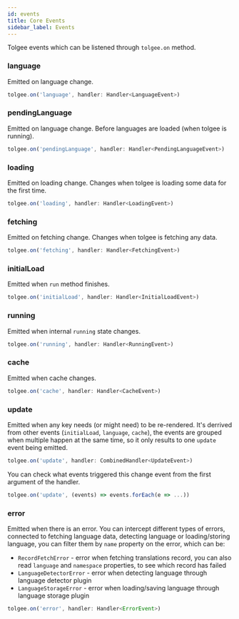 ```yaml
---
id: events
title: Core Events
sidebar_label: Events
---
```


Tolgee events which can be listened through `tolgee.on` method.

### language

Emitted on language change.

```ts
tolgee.on('language', handler: Handler<LanguageEvent>)
```

### pendingLanguage

Emitted on language change. Before languages are loaded (when tolgee is running).

```ts
tolgee.on('pendingLanguage', handler: Handler<PendingLanguageEvent>)
```

### loading

Emitted on loading change. Changes when tolgee is loading some data for the first time.

```ts
tolgee.on('loading', handler: Handler<LoadingEvent>)
```

### fetching

Emitted on fetching change. Changes when tolgee is fetching any data.

```ts
tolgee.on('fetching', handler: Handler<FetchingEvent>)
```

### initialLoad

Emitted when `run` method finishes.

```ts
tolgee.on('initialLoad', handler: Handler<InitialLoadEvent>)
```

### running

Emitted when internal `running` state changes.

```ts
tolgee.on('running', handler: Handler<RunningEvent>)
```

### cache

Emitted when cache changes.

```ts
tolgee.on('cache', handler: Handler<CacheEvent>)
```

### update

Emitted when any key needs (or might need) to be re-rendered. It's derrived from other events
(`initialLoad`, `language`, `cache`), the events are grouped when multiple happen at the same time,
so it only results to one `update` event being emitted.

```ts
tolgee.on('update', handler: CombinedHandler<UpdateEvent>)
```

You can check what events triggered this change event from the first argument of the handler.

```ts
tolgee.on('update', (events) => events.forEach(e => ...))
```

### error

Emitted when there is an error. You can intercept different types of errors, connected to fetching language data, detecting language or loading/storing language, you can filter them by `name` property on the error, which can be:
 - `RecordFetchError` - error when fetching translations record, you can also read `language` and `namespace` properties, to see which record has failed
 - `LanguageDetectorError` - error when detecting language through language detector plugin
 - `LanguageStorageError` - error when loading/saving language through language storage plugin

```ts
tolgee.on('error', handler: Handler<ErrorEvent>)
```

